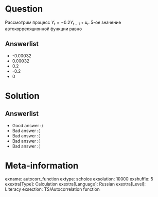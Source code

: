 Question
========
Рассмотрим процесс $Y_t = -0.2 Y_{t-1} + u_t$. 5-ое значение автокорреляционной функции равно



Answerlist
----------
*  -0.00032
*  0.00032
*  0.2
*  -0.2
*  0

Solution
========

Answerlist
----------
*  Good answer :)
*  Bad answer :(
*  Bad answer :(
*  Bad answer :(
*  Bad answer :(

Meta-information
================
exname: autocorr_function
extype: schoice
exsolution: 10000
exshuffle: 5
exextra[Type]: Calculation
exextra[Language]: Russian
exextra[Level]: Literacy
exsection: TS/Autocorrelation function
